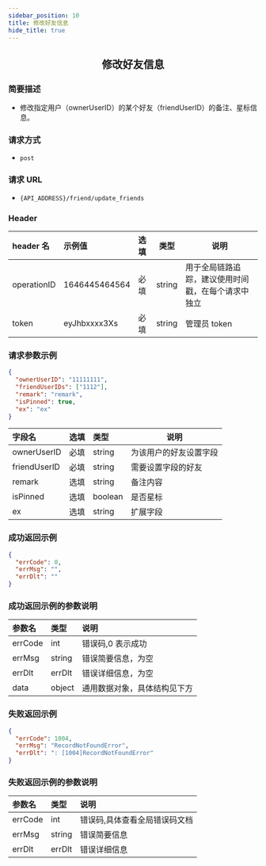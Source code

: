 ```yaml
---
sidebar_position: 10
title: 修改好友信息
hide_title: true
---
```


<center>

## 修改好友信息

</center>

### 简要描述

- 修改指定用户（ownerUserID）的某个好友（friendUserID）的备注、星标信息。

### 请求方式

- `post`

### 请求 URL

- `{API_ADDRESS}/friend/update_friends`

### Header

| header 名   | 示例值        | 选填 | 类型   | 说明                         |
| :---------- | :------------ | :--- | ------ | ---------------------------- |
| operationID | 1646445464564 | 必填 | string | 用于全局链路追踪，建议使用时间戳，在每个请求中独立 |
| token       | eyJhbxxxx3Xs  | 必填 | string | 管理员 token                 |

### 请求参数示例

```json
{
  "ownerUserID": "11111111",
  "friendUserIDs": ["1112"],
  "remark": "remark",
  "isPinned": true,
  "ex": "ex"
}
```

| 字段名       | 选填 | 类型    | 说明                   |
| :----------- | :--- | :------ | ---------------------- |
| ownerUserID  | 必填 | string  | 为该用户的好友设置字段 |
| friendUserID | 必填 | string  | 需要设置字段的好友     |
| remark       | 选填 | string  | 备注内容               |
| isPinned     | 选填 | boolean | 是否星标               |
| ex           | 选填 | string  | 扩展字段               |

### 成功返回示例

```json
{
  "errCode": 0,
  "errMsg": "",
  "errDlt": ""
}
```

### 成功返回示例的参数说明

| 参数名  | 类型   | 说明                         |
| :------ | :----- | :--------------------------- |
| errCode | int    | 错误码,0 表示成功            |
| errMsg  | string | 错误简要信息，为空    |
| errDlt  | errDlt | 错误详细信息，为空    |
| data    | object | 通用数据对象，具体结构见下方 |

### 失败返回示例

```json
{
  "errCode": 1004,
  "errMsg": "RecordNotFoundError",
  "errDlt": ": [1004]RecordNotFoundError"
}
```

### 失败返回示例的参数说明

| 参数名  | 类型   | 说明                          |
| :------ | :----- | :---------------------------- |
| errCode | int    | 错误码,具体查看全局错误码文档 |
| errMsg  | string | 错误简要信息                  |
| errDlt  | errDlt | 错误详细信息                  |
